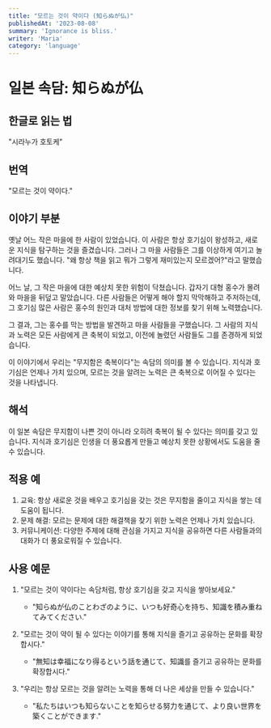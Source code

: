 ```yaml
---
title: "모르는 것이 약이다 (知らぬが仏)"
publishedAt: '2023-08-08'
summary: 'Ignorance is bliss.'
writer: 'Maria'
category: 'language'
---
```


# 일본 속담: 知らぬが仏

## 한글로 읽는 법
"시라누가 호토케"

## 번역
"모르는 것이 약이다."

## 이야기 부분
옛날 어느 작은 마을에 한 사람이 있었습니다. 이 사람은 항상 호기심이 왕성하고, 새로운 지식을 탐구하는 것을 즐겼습니다. 그러나 그 마을 사람들은 그를 이상하게 여기고 놀려대기도 했습니다. "왜 항상 책을 읽고 뭐가 그렇게 재미있는지 모르겠어?"라고 말했습니다.

어느 날, 그 작은 마을에 대한 예상치 못한 위험이 닥쳤습니다. 갑자기 대형 홍수가 몰려와 마을을 뒤덮고 말았습니다. 다른 사람들은 어떻게 해야 할지 막막해하고 주저하는데, 그 호기심 많은 사람은 홍수의 원인과 대처 방법에 대한 정보를 찾기 위해 노력했습니다.

그 결과, 그는 홍수를 막는 방법을 발견하고 마을 사람들을 구했습니다. 그 사람의 지식과 노력은 모든 사람에게 큰 축복이 되었고, 이전에 놀렸던 사람들도 그를 존경하게 되었습니다.

이 이야기에서 우리는 "무지함은 축복이다"는 속담의 의미를 볼 수 있습니다. 지식과 호기심은 언제나 가치 있으며, 모르는 것을 알려는 노력은 큰 축복으로 이어질 수 있다는 것을 나타냅니다.

## 해석
이 일본 속담은 무지함이 나쁜 것이 아니라 오히려 축복이 될 수 있다는 의미를 갖고 있습니다. 지식과 호기심은 인생을 더 풍요롭게 만들고 예상치 못한 상황에서도 도움을 줄 수 있습니다.

## 적용 예
1. 교육: 항상 새로운 것을 배우고 호기심을 갖는 것은 무지함을 줄이고 지식을 쌓는 데 도움이 됩니다.
2. 문제 해결: 모르는 문제에 대한 해결책을 찾기 위한 노력은 언제나 가치 있습니다.
3. 커뮤니케이션: 다양한 주제에 대해 관심을 가지고 지식을 공유하면 다른 사람들과의 대화가 더 풍요로워질 수 있습니다.

## 사용 예문
1. "모르는 것이 약이다는 속담처럼, 항상 호기심을 갖고 지식을 쌓아보세요."
   - "知らぬが仏のことわざのように、いつも好奇心を持ち、知識を積み重ねてみてください."

2. "모르는 것이 약이 될 수 있다는 이야기를 통해 지식을 즐기고 공유하는 문화를 확장합시다."
   - "無知は幸福になり得るという話を通じて、知識를 즐기고 공유하는 문화를 확장합시다."

3. "우리는 항상 모르는 것을 알려는 노력을 통해 더 나은 세상을 만들 수 있습니다."
   - "私たちはいつも知らないことを知らせる努力を通じて、より良い世界を築くことができます."
